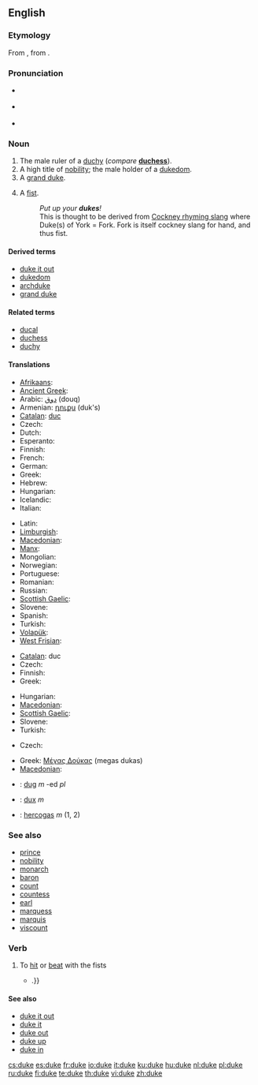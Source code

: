 {{also|Duke}}
==English==
{{wikipedia}}

===Etymology===
From {{etyl|fro}} {{term|lang=fro|duc}}, from {{etyl|la}} {{term|lang=la|dux}}.

===Pronunciation===
* {{a|Commonwealth}} {{IPA|/dju:k/}}
* {{a|US}} {{IPA|/du:k/ }}
* {{audio|en-us-duke.ogg|Audio (US)}}
*: {{rhymes|uːk}}

===Noun===
{{en-noun}}

# The male ruler of a [[duchy]] (''compare'' '''[[duchess]]''').
# A high title of [[nobility]]; the male holder of a [[dukedom]].
# A [[grand duke]].
# {{slang|usually in plural}} A [[fist]].
#: ''Put up your '''dukes'''!''
#: This is thought to be derived from [[Wikipedia:Cockney rhyming slang|Cockney rhyming slang]] where Duke(s) of York = Fork. Fork is itself cockney slang for hand, and thus fist.

====Derived terms====
* [[duke it out]]
* [[dukedom]]
* [[archduke]]
* [[grand duke]]

====Related terms====
* [[ducal]]
* [[duchess]]
* [[duchy]]

====Translations====
{{trans-top|male ruler of a duchy}}
* [[Afrikaans]]: {{t-|af|hertog|xs=Afrikaans}}
* [[Ancient Greek]]: {{tø|grc|Δούξ|sc=polytonic}}
* Arabic: [[دوق]] (douq)
* Armenian: [[դուքս]] (duk's)
* [[Catalan]]: [[duc]] {{m}}
* Czech: {{t-|cs|vévoda|m}}
* Dutch: {{t+|nl|hertog|m}}
* Esperanto: {{t-|eo|duko|xs=Esperanto}}
* Finnish: {{t-|fi|herttua}}
* French: {{t+|fr|duc|m}}
* German: {{t+|de|Herzog|m}}
* Greek: {{t|el|Δούκας|m|sc=Grek}}
* Hebrew: {{t+|he|דוכס|sc=Hebr}}
* Hungarian: {{t+|hu|herceg}}
* Icelandic: {{t|is|hertogi|m}}
* Italian: {{t-|it|duca|m}}
{{trans-mid}}
* Latin: {{t+|la|dux|m}}
* [[Limburgish]]: {{t-|li|hertog|xs=Limburgish}}
* [[Macedonian]]: {{t|mk|војвода|m|tr=vójvoda|sc=Cyrl|xs=Macedonian}}
* [[Manx]]: {{t-|gv|duic|xs=Manx}}
* Mongolian: {{t-|mn|гүн|tr=gün|sc=Cyrl|xs=Mongolian}}
* Norwegian: {{t-|no|hertug}}
* Portuguese: {{t+|pt|duque|m}}
* Romanian: {{t-|ro|duce|m}}
* Russian: {{t+|ru|герцог|m|tr=gértsog|sc=Cyrl}}
* [[Scottish Gaelic]]: {{t-|gd|diùc|m|xs=Scottish Gaelic}}
* Slovene: {{t+|sl|vojvoda|m}}
* Spanish: {{t+|es|duque|m}}
* Turkish: {{t+|tr|dük}}
* [[Volapük]]: {{t+|vo|dük|xs=Volapük}}
* [[West Frisian]]: {{t-|fy|hartoch|xs=West Frisian}}
{{trans-bottom}}

{{trans-top|male holder of a dukedom}}
* [[Catalan]]: duc
* Czech: {{t-|cs|vévoda|m}}
* Finnish: {{t-|fi|herttua}}
* Greek: {{t+|el|δούκας|tr=dukas|sc=Grek}}
{{trans-mid}}
* Hungarian: {{t+|hu|herceg}}
* [[Macedonian]]: {{t|mk|војвода|m|tr=vójvoda|sc=Cyrl|xs=Macedonian}}
* [[Scottish Gaelic]]: {{t-|gd|diùc|m|xs=Scottish Gaelic}}
* Slovene: {{t+|sl|vojvoda|m}}
* Turkish: {{t+|tr|dük}}
{{trans-bottom}}

{{trans-top|grand duke}}
* Czech: {{t-|cs|velkovévoda|m}}
{{trans-mid}}
* Greek: [[Μέγας Δούκας]] (megas dukas) {{m}}
* [[Macedonian]]: {{t|mk|велик војвода|m|tr=vélik vójvoda|sc=Cyrl|xs=Macedonian}}
{{trans-bottom}}

{{trans-top|slang: fist}}
{{trans-mid}}
{{trans-bottom}}

<!--Remove this section once all of the translations below have been moved into the tables above.-->
{{checktrans-top}}
* {{ttbc|Breton}}: [[dug]] ''m'' -ed ''pl''
* {{ttbc|Latin}}: [[dux]] ''m''
* {{ttbc|Lithuanian}}: [[hercogas]] ''m'' (1, 2)
{{trans-bottom}}

===See also===
* [[prince]]
* [[nobility]]
* [[monarch]]
* [[baron]]
* [[count]]
* [[countess]]
* [[earl]]
* [[marquess]]
* [[marquis]]
* [[viscount]]

===Verb===
{{en-verb|duk|ed}}

# {{rare}} To [[hit]] or [[beat]] with the fists
#* {{quote-book|2003|John A. Dinan|Private Eyes in the Comics|isbn=159393002X|pageurl=http://books.google.com/books?id=7vvAzXjtBAcC&pg=PA65|page=65
|passage=It seems that PI Rainer was '''duked''' by his wife {{...|and he explores his feelings of being on the receiving end of a beating with the gal who is the object of their $300 case, Leila Burnett}}.}}

====See also====
* [[duke it out]]
* [[duke it]]
* [[duke out]]
* [[duke up]]
* [[duke in]]

[[cs:duke]]
[[es:duke]]
[[fr:duke]]
[[io:duke]]
[[it:duke]]
[[ku:duke]]
[[hu:duke]]
[[nl:duke]]
[[pl:duke]]
[[ru:duke]]
[[fi:duke]]
[[te:duke]]
[[th:duke]]
[[vi:duke]]
[[zh:duke]]